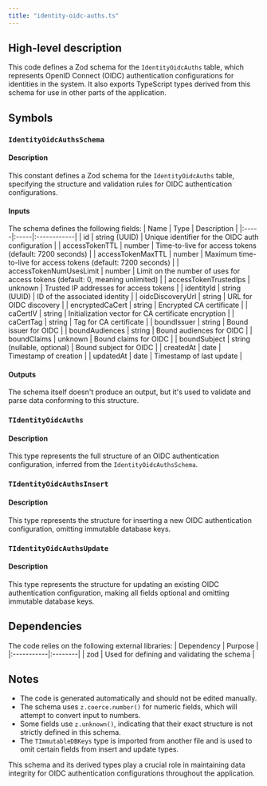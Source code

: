 ```yaml
---
title: "identity-oidc-auths.ts"
---
```


## High-level description
This code defines a Zod schema for the `IdentityOidcAuths` table, which represents OpenID Connect (OIDC) authentication configurations for identities in the system. It also exports TypeScript types derived from this schema for use in other parts of the application.

## Symbols

### `IdentityOidcAuthsSchema`
#### Description
This constant defines a Zod schema for the `IdentityOidcAuths` table, specifying the structure and validation rules for OIDC authentication configurations.

#### Inputs
The schema defines the following fields:
| Name | Type | Description |
|:-----|:-----|:------------|
| id | string (UUID) | Unique identifier for the OIDC auth configuration |
| accessTokenTTL | number | Time-to-live for access tokens (default: 7200 seconds) |
| accessTokenMaxTTL | number | Maximum time-to-live for access tokens (default: 7200 seconds) |
| accessTokenNumUsesLimit | number | Limit on the number of uses for access tokens (default: 0, meaning unlimited) |
| accessTokenTrustedIps | unknown | Trusted IP addresses for access tokens |
| identityId | string (UUID) | ID of the associated identity |
| oidcDiscoveryUrl | string | URL for OIDC discovery |
| encryptedCaCert | string | Encrypted CA certificate |
| caCertIV | string | Initialization vector for CA certificate encryption |
| caCertTag | string | Tag for CA certificate |
| boundIssuer | string | Bound issuer for OIDC |
| boundAudiences | string | Bound audiences for OIDC |
| boundClaims | unknown | Bound claims for OIDC |
| boundSubject | string (nullable, optional) | Bound subject for OIDC |
| createdAt | date | Timestamp of creation |
| updatedAt | date | Timestamp of last update |

#### Outputs
The schema itself doesn't produce an output, but it's used to validate and parse data conforming to this structure.

### `TIdentityOidcAuths`
#### Description
This type represents the full structure of an OIDC authentication configuration, inferred from the `IdentityOidcAuthsSchema`.

### `TIdentityOidcAuthsInsert`
#### Description
This type represents the structure for inserting a new OIDC authentication configuration, omitting immutable database keys.

### `TIdentityOidcAuthsUpdate`
#### Description
This type represents the structure for updating an existing OIDC authentication configuration, making all fields optional and omitting immutable database keys.

## Dependencies
The code relies on the following external libraries:
| Dependency | Purpose |
|:-----------|:--------|
| zod | Used for defining and validating the schema |

## Notes
- The code is generated automatically and should not be edited manually.
- The schema uses `z.coerce.number()` for numeric fields, which will attempt to convert input to numbers.
- Some fields use `z.unknown()`, indicating that their exact structure is not strictly defined in this schema.
- The `TImmutableDBKeys` type is imported from another file and is used to omit certain fields from insert and update types.

This schema and its derived types play a crucial role in maintaining data integrity for OIDC authentication configurations throughout the application.